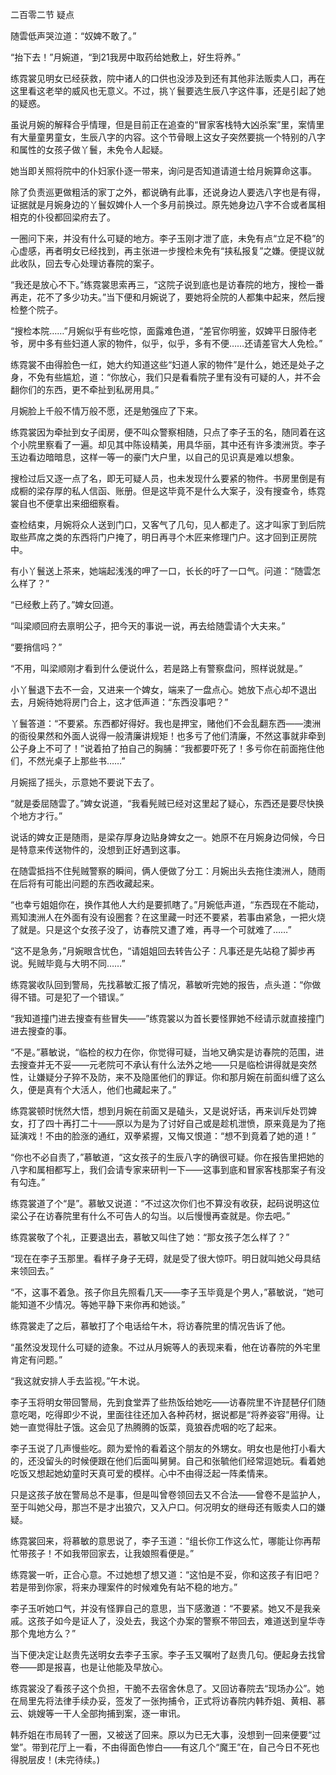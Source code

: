 

二百零二节 疑点

随雲低声哭泣道：“奴婢不敢了。”

“抬下去！”月婉道，“到21我房中取药给她敷上，好生将养。”

练霓裳见明女已经获救，院中诸人的口供也没涉及到还有其他非法贩卖人口，再在这里看这老举的威风也无意义。不过，挑丫鬟要选生辰八字这件事，还是引起了她的疑惑。

虽说月婉的解释合乎情理，但是目前正在追查的“冒家客栈特大凶杀案”里，案情里有大量童男童女，生辰八字的内容。这个节骨眼上这女子突然要挑一个特别的八字和属性的女孩子做丫鬟，未免令人起疑。

她当即关照将院中的仆妇家仆逐一带来，询问是否知道请道士给月婉算命这事。

除了负责巡更做粗活的家丁之外，都说确有此事，还说身边人要选八字也是有得，证据就是月婉身边的丫鬟奴婢仆人一个多月前换过。原先她身边八字不合或者属相相克的仆役都回梁府去了。

一圈问下来，并没有什么可疑的地方。李子玉刚才泄了底，未免有点“立足不稳”的心虚感，再者明女已经找到，再主张进一步搜检未免有“挟私报复”之嫌。便提议就此收队，回去专心处理访春院的案子。

“我还是放心不下。”练霓裳思索再三，“这院子说到底也是访春院的地方，搜检一番再走，花不了多少功夫。”当下便和月婉说了，要她将全院的人都集中起来，然后搜检整个院子。

“搜检本院……”月婉似乎有些吃惊，面露难色道，“差官你明鉴，奴婢平日服侍老爷，房中多有些妇道人家的物件，似乎，似乎，多有不便……还请差官大人免检。”

练霓裳不由得脸色一红，她大约知道这些“妇道人家的物件”是什么，她还是处子之身，不免有些尴尬，道：“你放心，我们只是看看院子里有没有可疑的人，并不会翻你们的东西，更不牵扯到私房用具。”

月婉脸上千般不情万般不愿，还是勉强应了下来。

练霓裳因为牵扯到女子闺房，便不叫众警察相随，只点了李子玉的名，随同着在这个小院里察看了一遍。却见其中陈设精美，用具华丽，其中还有许多澳洲货。李子玉边看边暗暗息，这样一等一的豪门大户里，以自己的见识真是难以想象。

搜检过后又逐一点了名，即无可疑人员，也未发现什么要紧的物件。书房里倒是有成橱的梁存厚的私人信函、账册。但是这毕竟不是什么大案子，没有搜查令，练霓裳自也不便拿出来细细察看。

查检结束，月婉将众人送到门口，又客气了几句，见人都走了。这才叫家丁到后院取些芦席之类的东西将门户掩了，明日再寻个木匠来修理门户。这才回到正房院中。

有小丫鬟送上茶来，她端起浅浅的呷了一口，长长的吁了一口气。问道：“随雲怎么样了？”

“已经敷上药了。”婢女回道。

“叫梁顺回府去禀明公子，把今天的事说一说，再去给随雲请个大夫来。”

“要捎信吗？”

“不用，叫梁顺刚才看到什么便说什么，若是路上有警察盘问，照样说就是。”

小丫鬟退下去不一会，又进来一个婢女，端来了一盘点心。她放下点心却不退出去，月婉待她将房门合上，这才低声道：“东西没事吧？”

丫鬟答道：“不要紧。东西都好得好。我也是押宝，赌他们不会乱翻东西――澳洲的衙役果然和外面人说得一般清廉讲规矩！也多亏了他们清廉，不然这事就非牵到公子身上不可了！”说着拍了拍自己的胸脯：“我都要吓死了！多亏你在前面拖住他们，不然光桌子上那些书……”

月婉摇了摇头，示意她不要说下去了。

“就是委屈随雲了。”婢女说道，“我看髡贼已经对这里起了疑心，东西还是要尽快换个地方才行。”

说话的婢女正是随雨，是梁存厚身边贴身婢女之一。她原不在月婉身边伺候，今日是特意来传送物件的，没想到正好遇到这事。

在随雲抵挡不住髡贼警察的瞬间，俩人便做了分工：月婉出头去拖住澳洲人，随雨在后将有可能出问题的东西收藏起来。

“也幸亏姐姐你在，换作其他人大约是要抓瞎了。”月婉低声道，“东西现在不能动，焉知澳洲人在外面有没有设圈套？在这里藏一时还不要紧，若事由紧急，一把火烧了就是。只是这个女孩子没了，访春院又遭了难，再寻一个可就难了……”

“这不是急务，”月婉眼含忧色，“请姐姐回去转告公子：凡事还是先站稳了脚步再说。髡贼毕竟与大明不同……”

练霓裳收队回到警局，先找慕敏汇报了情况，慕敏听完她的报告，点头道：“你做得不错。可是犯了一个错误。”

“我知道撞门进去搜查有些冒失――”练霓裳以为首长要怪罪她不经请示就直接撞门进去搜查的事。

“不是。”慕敏说，“临检的权力在你，你觉得可疑，当地又确实是访春院的范围，进去搜查并无不妥――元老院可不承认有什么法外之地――只是临检讲得就是突然性，让嫌疑分子猝不及防，来不及隐匿他们的罪证。你和那月婉在前面纠缠了这么久，便是真有个大活人，他们也藏起来了。”

练霓裳顿时恍然大悟，想到月婉在前面又是磕头，又是说好话，再来训斥处罚婢女，打了四十再打二十――原以为是为了讨好自己或是趁机泄愤，原来竟是为了拖延演戏！不由的脸涨的通红，双拳紧握，又悔又恨道：“想不到竟着了她的道！”

“你也不必自责了，”慕敏道，“这女孩子的生辰八字的确很可疑。你在报告里把她的八字和属相都写上，我们会请专家来研判一下――这事到底和冒家客栈那案子有没有勾连。”

练霓裳道了个“是”。慕敏又说道：“不过这次你们也不算没有收获，起码说明这位梁公子在访春院里有什么不可告人的勾当。以后慢慢再查就是。你去吧。”

练霓裳敬了个礼，正要退出去，慕敏又叫住了她：“那女孩子怎么样了？”

“现在在李子玉那里。看样子身子无碍，就是受了很大惊吓。明日就叫她父母具结来领回去。”

“不，这事不着急。孩子你且先照看几天――李子玉毕竟是个男人，”慕敏说，“她可能知道不少情况。等她平静下来你再和她谈。”

练霓裳走了之后，慕敏打了个电话给午木，将访春院里的情况告诉了他。

“虽然没发现什么可疑的迹象。不过从月婉等人的表现来看，他在访春院的外宅里肯定有问题。”

“我这就安排人手去监视。”午木说。

李子玉将明女带回警局，先到食堂弄了些热饭给她吃――访春院里不许琵琶仔们随意吃喝，吃得即少不说，里面往往还加入各种药材，据说都是“将养姿容”用得。让她一直觉得肚子饿。这会见了热腾腾的饭菜，竟狼吞虎咽的吃了起来。

李子玉说了几声慢些吃。颇为爱怜的看着这个朋友的外甥女。明女也是他打小看大的，还没留头的时候便跟在他们后面叫舅舅。自己和张毓他们经常逗她玩。看着她吃饭又想起她幼童时天真可爱的模样。心中不由得泛起一阵柔情来。

只是这孩子放在警局总不是事，但是叫曾卷领回去又不合法――曾卷不是监护人，至于叫她父母，那岂不是才出狼穴，又入户口。何况明女的继母还有贩卖人口的嫌疑。

练霓裳回来，将慕敏的意思说了，李子玉道：“组长你工作这么忙，哪能让你再帮忙带孩子！不如我带回家去，让我娘照看便是。”

练霓裳一听，正合心意。不过她想了想又道：“这怕是不妥，你和这孩子有旧吧？若是带到你家，将来办理案件的时候难免有站不稳的地方。”

李子玉听她口气，并没有怪罪自己的意思，当下感激道：“不要紧。她又不是我亲戚。这孩子如今是证人了，没处去，我这个办案的警察不带回去，难道送到皇华寺那个鬼地方么？”

当下便决定让赵贵先送明女去李子玉家。李子玉又嘱咐了赵贵几句。便起身去找曾卷――即是报喜，也是让他能及早放心。

练霓裳没了看孩子这个负担，干脆不去宿舍休息了。又回访春院去“现场办公”。她在局里先将法律手续办妥，签发了一张拘捕令，正式将访春院内韩乔姐、黄相、慕云、姚嫂等一干人全部拘捕到案，逐一审讯。

韩乔姐在市局转了一圈，又被送了回来。原以为已无大事，没想到一回来便要“过堂”。带到花厅上一看，不由得面色惨白――有这几个“魔王”在，自己今日不死也得脱层皮！(未完待续。)

